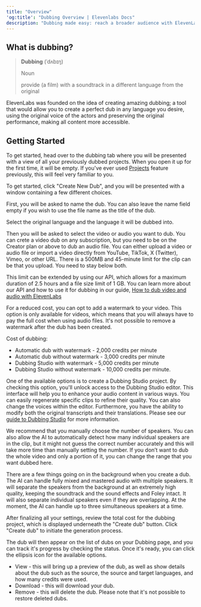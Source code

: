 ```yaml
---
title: "Overview"
'og:title': "Dubbing Overview | Elevenlabs Docs"
description: "Dubbing made easy: reach a broader audience with ElevenLabs."
---
```


## What is dubbing?

> **Dubbing** (ˈdʌbɪŋ)
>
> Noun
>
> provide (a film) with a soundtrack in a different language from the original

ElevenLabs was founded on the idea of creating amazing dubbing; a tool that would allow you to create a perfect dub in any language you desire, using the original voice of the actors and preserving the original performance, making all content more accessible.

## Getting Started

To get started, head over to the dubbing tab where you will be presented with a view of all your previously dubbed projects. When you open it up for the first time, it will be empty. If you've ever used [Projects](/product/projects) feature previously, this will feel very familiar to you.

To get started, click "Create New Dub", and you will be presented with a window containing a few different choices.

First, you will be asked to name the dub. You can also leave the name field empty if you wish to use the file name as the title of the dub.

Select the original language and the language it will be dubbed into.

Then you will be asked to select the video or audio you want to dub. You can crete a video dub on any subscription, but you need to be on the Creator plan or above to dub an audio file. You can either upload a video or audio file or import a video directly from YouTube, TikTok, X (Twitter), Vimeo, or other URL. There is a 500MB and 45-minute limit for the clip can be that you upload. You need to stay below both.

This limit can be extended by using our API, which allows for a maximum duration of 2.5 hours and a file size limit of 1 GB. You can learn more about our API and how to use it for dubbing in our guide, [How to dub video and audio with ElevenLabs](https://elevenlabs.io/docs/api-reference/how-to-dub-a-video)

For a reduced cost, you can opt to add a watermark to your video. This option is only available for videos, which means that you will always have to pay the full cost when using audio files. It's not possible to remove a watermark after the dub has been created.

Cost of dubbing:

- Automatic dub with watermark - 2,000 credits per minute
- Automatic dub without watermark - 3,000 credits per minute
- Dubbing Studio with watermark - 5,000 credits per minute
- Dubbing Studio without watermark - 10,000 credits per minute.

One of the available options is to create a Dubbing Studio project. By checking this option, you'll unlock access to the Dubbing Studio editor. This interface will help you to enhance your audio content in various ways. You can easily regenerate specific clips to refine their quality. You can also change the voices within the editor. Furthermore, you have the ability to modify both the original transcripts and their translations. Please see our [guide to Dubbing Studio](https://elevenlabs.io/docs/dubbing/studio) for more information.

We recommend that you manually choose the number of speakers. You can also allow the AI to automatically detect how many individual speakers are in the clip, but it might not guess the correct number accurately and this will take more time than manually setting the number. If you don’t want to dub the whole video and only a portion of it, you can change the range that you want dubbed here.

There are a few things going on in the background when you create a dub. The AI can handle fully mixed and mastered audio with multiple speakers. It will separate the speakers from the background at an extremely high quality, keeping the soundtrack and the sound effects and Foley intact. It will also separate individual speakers even if they are overlapping. At the moment, the AI can handle up to three simultaneous speakers at a time.

After finalizing all your settings, review the total cost for the dubbing project, which is displayed underneath the "Create dub" button. Click "Create dub" to initiate the generation process.

The dub will then appear on the list of dubs on your Dubbing page, and you can track it's progress by checking the status. Once it's ready, you can click the ellipsis icon for the available options.

- View - this will bring up a preview of the dub, as well as show details about the dub such as the source, the source and target languages, and how many credits were used.
- Download - this will download your dub.
- Remove - this will delete the dub. Please note that it's not possible to restore deleted dubs.
